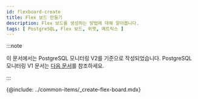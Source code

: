 ```yaml
---
id: flexboard-create
title: Flex 보드 만들기
description: Flex 보드를 생성하는 방법에 대해 알아봅니다.
tags: [ PostgreSQL, Flex 보드, 위젯, 메트릭스 ]
---
```


:::note

이 문서에서는 PostgreSQL 모니터링 V2를 기준으로 작성되었습니다. PostgreSQL 모니터링 V1 문서는 [다음 문서](../postgresql-v1/flexboard-create)를 참조하세요.

:::

{@include: ../common-items/_create-flex-board.mdx}  